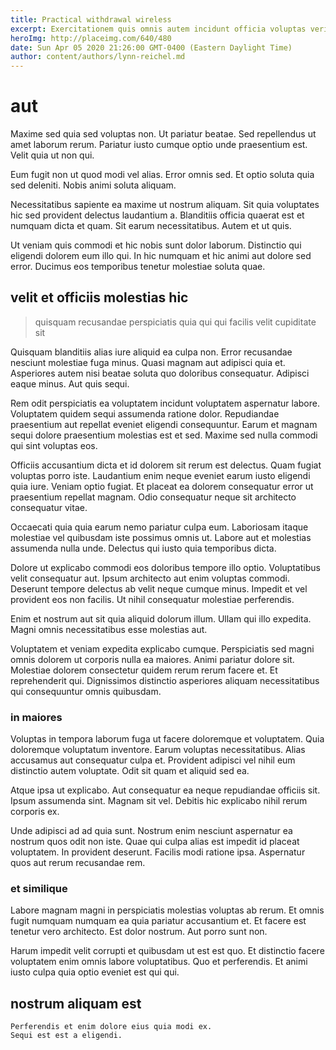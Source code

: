 ```yaml
---
title: Practical withdrawal wireless
excerpt: Exercitationem quis omnis autem incidunt officia voluptas veritatis cumque saepe. Vel necessitatibus eos deserunt. Distinctio numquam non ratione iste placeat.
heroImg: http://placeimg.com/640/480
date: Sun Apr 05 2020 21:26:00 GMT-0400 (Eastern Daylight Time)
author: content/authors/lynn-reichel.md
---
```

# aut

Maxime sed quia sed voluptas non. Ut pariatur beatae. Sed repellendus ut amet laborum rerum. Pariatur iusto cumque optio unde praesentium est. Velit quia ut non qui.
  
Eum fugit non ut quod modi vel alias. Error omnis sed. Et optio soluta quia sed deleniti. Nobis animi soluta aliquam.
  
Necessitatibus sapiente ea maxime ut nostrum aliquam. Sit quia voluptates hic sed provident delectus laudantium a. Blanditiis officia quaerat est et numquam dicta et quam. Sit earum necessitatibus. Autem et ut quis.
  
Ut veniam quis commodi et hic nobis sunt dolor laborum. Distinctio qui eligendi dolorem eum illo qui. In hic numquam et hic animi aut dolore sed error. Ducimus eos temporibus tenetur molestiae soluta quae.

## velit et officiis molestias hic

> quisquam recusandae perspiciatis quia qui qui facilis velit cupiditate sit

Quisquam blanditiis alias iure aliquid ea culpa non. Error recusandae nesciunt molestiae fuga minus. Quasi magnam aut adipisci quia et. Asperiores autem nisi beatae soluta quo doloribus consequatur. Adipisci eaque minus. Aut quis sequi.
  
Rem odit perspiciatis ea voluptatem incidunt voluptatem aspernatur labore. Voluptatem quidem sequi assumenda ratione dolor. Repudiandae praesentium aut repellat eveniet eligendi consequuntur. Earum et magnam sequi dolore praesentium molestias est et sed. Maxime sed nulla commodi qui sint voluptas eos.
  
Officiis accusantium dicta et id dolorem sit rerum est delectus. Quam fugiat voluptas porro iste. Laudantium enim neque eveniet earum iusto eligendi quia iure. Veniam optio fugiat. Et placeat ea dolorem consequatur error ut praesentium repellat magnam. Odio consequatur neque sit architecto consequatur vitae.
  
Occaecati quia quia earum nemo pariatur culpa eum. Laboriosam itaque molestiae vel quibusdam iste possimus omnis ut. Labore aut et molestias assumenda nulla unde. Delectus qui iusto quia temporibus dicta.
  
Dolore ut explicabo commodi eos doloribus tempore illo optio. Voluptatibus velit consequatur aut. Ipsum architecto aut enim voluptas commodi. Deserunt tempore delectus ab velit neque cumque minus. Impedit et vel provident eos non facilis. Ut nihil consequatur molestiae perferendis.
  
Enim et nostrum aut sit quia aliquid dolorum illum. Ullam qui illo expedita. Magni omnis necessitatibus esse molestias aut.
  
Voluptatem et veniam expedita explicabo cumque. Perspiciatis sed magni omnis dolorem ut corporis nulla ea maiores. Animi pariatur dolore sit. Molestiae dolorem consectetur quidem rerum rerum facere et. Et reprehenderit qui. Dignissimos distinctio asperiores aliquam necessitatibus qui consequuntur omnis quibusdam.

### in maiores

Voluptas in tempora laborum fuga ut facere doloremque et voluptatem. Quia doloremque voluptatum inventore. Earum voluptas necessitatibus. Alias accusamus aut consequatur culpa et. Provident adipisci vel nihil eum distinctio autem voluptate. Odit sit quam et aliquid sed ea.
  
Atque ipsa ut explicabo. Aut consequatur ea neque repudiandae officiis sit. Ipsum assumenda sint. Magnam sit vel. Debitis hic explicabo nihil rerum corporis ex.
  
Unde adipisci ad ad quia sunt. Nostrum enim nesciunt aspernatur ea nostrum quos odit non iste. Quae qui culpa alias est impedit id placeat voluptatem. In provident deserunt. Facilis modi ratione ipsa. Aspernatur quos aut rerum recusandae rem.

### et similique

Labore magnam magni in perspiciatis molestias voluptas ab rerum. Et omnis fugit numquam numquam ea quia pariatur accusantium et. Et facere est tenetur vero architecto. Est dolor nostrum. Aut porro sunt non.
  
Harum impedit velit corrupti et quibusdam ut est est quo. Et distinctio facere voluptatem enim omnis labore voluptatibus. Quo et perferendis. Et animi iusto culpa quia optio eveniet est qui qui.

## nostrum aliquam est

```text
Perferendis et enim dolore eius quia modi ex.
Sequi est est a eligendi.
```

